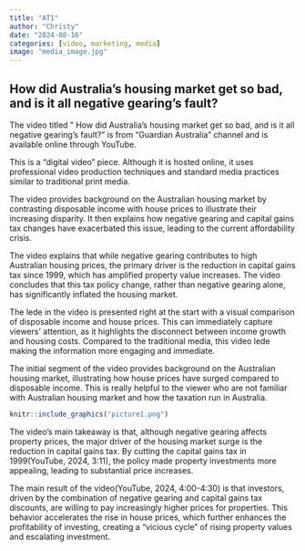 ```yaml
---
title: "AT1"
author: "Christy"
date: "2024-08-16"
categories: [video, marketing, media]
image: "media_image.jpg"
---
```


## How did Australia's housing market get so bad, and is it all negative gearing's fault?                       
The video titled " How did Australia's housing market get so bad, and is it all negative gearing's fault?" is from “Guardian Australia” channel and is available online through YouTube.

This is a “digital video” piece. Although it is hosted online, it uses professional video production techniques and standard media practices similar to traditional print media.

The video provides background on the Australian housing market by contrasting disposable income with house prices to illustrate their increasing disparity. It then explains how negative gearing and capital gains tax changes have exacerbated this issue, leading to the current affordability crisis.

The video explains that while negative gearing contributes to high Australian housing prices, the primary driver is the reduction in capital gains tax since 1999, which has amplified property value increases. The video concludes that this tax policy change, rather than negative gearing alone, has significantly inflated the housing market.

The lede in the video is presented right at the start with a visual comparison of disposable income and house prices. This can immediately capture viewers' attention, as it highlights the disconnect between income growth and housing costs. Compared to the traditional media, this video lede making the information more engaging and immediate.

The initial segment of the video provides background on the Australian housing market, illustrating how house prices have surged compared to disposable income. This is really helpful to the viewer who are not familiar with Australian housing market and how the taxation run in Australia. 

```r
knitr::include_graphics("picture1.png")
```


The video’s main takeaway is that, although negative gearing affects property prices, the major driver of the housing market surge is the reduction in capital gains tax. By cutting the capital gains tax in 1999(YouTube, 2024, 3:11), the policy made property investments more appealing, leading to substantial price increases.

The main result of the video(YouTube, 2024, 4:00-4:30) is that investors, driven by the combination of negative gearing and capital gains tax discounts, are willing to pay increasingly higher prices for properties. This behavior accelerates the rise in house prices, which further enhances the profitability of investing, creating a "vicious cycle" of rising property values and escalating investment.
